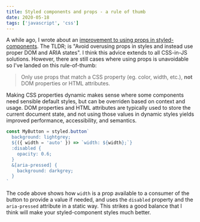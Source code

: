 ```yaml
---
title: Styled components and props - a rule of thumb
date: 2020-05-18
tags: ['javascript', 'css']
---
```


A while ago, I wrote about an [improvement to using props in styled-components](/improve-your-styled-component-props-usage/). The TLDR; is "Avoid overusing props in styles and instead use proper DOM and ARIA states". I think this advice extends to all CSS-in-JS solutions. However, there are still cases where using props is unavoidable so I've landed on this rule-of-thumb:

> Only use props that match a CSS property (eg. color, width, etc.), **not** DOM properties or HTML attributes.

Making CSS properties dynamic makes sense where some components need sensible default styles, but can be overriden based on context and usage. DOM properties and HTML attributes are typically used to store the current document state, and not using those values in dynamic styles yields improved performance, accessibility, and semantics.

```jsx
const MyButton = styled.button`
  background: lightgrey;
  ${({ width = 'auto' }) => `width: ${width};`}
  :disabled {
    opacity: 0.6;
  }
  &[aria-pressed] {
    background: darkgrey;
  }
`
```

The code above shows how `width` is a prop available to a consumer of the button to provide a value if needed, and uses the `disabled` property and the `aria-pressed` attribute in a static way. This strikes a good balance that I think will make your styled-component styles much better.
